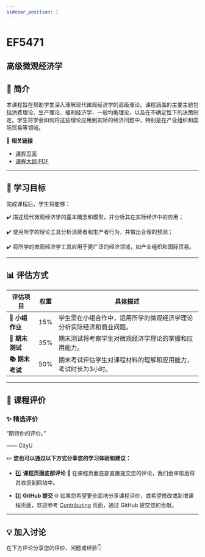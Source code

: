 ```yaml
---
sidebar_position: 1
---
```


# EF5471
## 高级微观经济学

## **📘 简介**
本课程旨在帮助学生深入理解现代微观经济学的高级理论。课程涵盖的主要主题包括消费理论、生产理论、福利经济学、一般均衡理论，以及在不确定性下的决策制定。学生将学会如何将这些理论应用到实际的经济问题中，特别是在产业组织和国际贸易等领域。

🔗 **相关链接**
- [课程页面](https://www.cityu.edu.hk/catalogue/pg/202425/course/EF5471.htm)
- [课程大纲 PDF](https://www.cityu.edu.hk/catalogue/pg/202425/course/EF5471.pdf)

---

## **🎯 学习目标**

完成课程后，学生将能够：

✔️ 描述现代微观经济学的基本概念和模型，并分析其在实际经济中的应用；

✔️ 使用所学的理论工具分析消费者和生产者行为，并做出合理的预测；

✔️ 将所学的微观经济学工具应用于更广泛的经济领域，如产业组织和国际贸易。

---

## **📊 评估方式**

| **评估项目**          | **权重** | **具体描述**                                                                                       |
|----------------------|---------|---------------------------------------------------------------------------------------------------|
| **📄 小组作业**       | 15%     | 学生需在小组合作中，运用所学的微观经济学理论分析实际经济和商业问题。                           |
| **📝 期末测试**       | 35%     | 期末测试将考察学生对微观经济学理论的掌握和应用能力。                                             |
| **📚 期末考试**       | 50%     | 期末考试评估学生对课程材料的理解和应用能力，考试时长为3小时。                                    |

---

## **💬 课程评价**

### ✨ **精选评价**
<div className={commentStyles.commentBox}>
    <p className={commentStyles.commentText}>
        “期待你的评价。”
    </p>
    <p className={commentStyles.commentAuthor}>—— CityU</p>
</div>

✏️ **您也可以通过以下方式分享您的学习体验和建议：**

- 1️⃣ **课程页面底部评论**
💬 在课程页面底部直接提交您的评论，我们会审核后将其收录到网站中。

- 2️⃣ **GitHub 提交**
🌐 如果您希望更全面地分享课程评价，或希望修改或新增课程页面，欢迎参考 [Contributing](https://penjc.github.io/cityU-navigator/contributing) 页面，通过 GitHub 提交您的贡献。



---

## **💡 加入讨论**

在下方评论分享您的评价、问题或经验👇
<Utterances />
